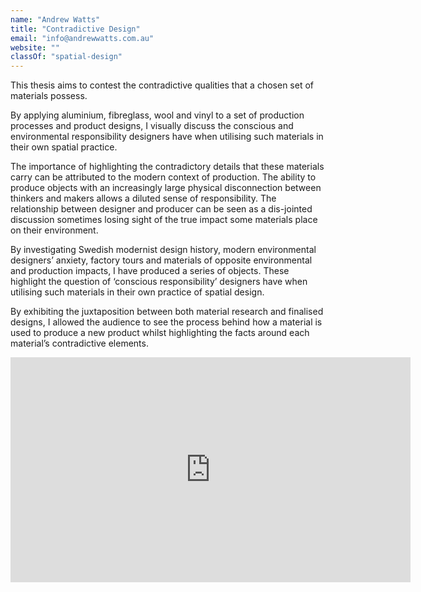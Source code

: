 ```yaml
---
name: "Andrew Watts"
title: "Contradictive Design"
email: "info@andrewwatts.com.au"
website: ""
classOf: "spatial-design"
---
```











This thesis aims to contest the contradictive qualities that a chosen set of materials possess.

By applying aluminium, fibreglass, wool and vinyl to a set of production processes and product designs, I visually discuss the conscious and environmental responsibility designers have when utilising such materials in their own spatial practice.

The importance of highlighting the contradictory details that these materials carry can be attributed to the modern context of production. The ability to produce objects with an increasingly large physical disconnection between thinkers and makers allows a diluted sense of responsibility. The relationship between designer and producer can be seen as a dis-jointed discussion sometimes losing sight of the true impact some materials place on their environment.

By investigating Swedish modernist design history, modern environmental designers’ anxiety, factory tours and materials of opposite environmental and production impacts, I have produced a series of objects. These highlight the question of ‘conscious responsibility’ designers have when utilising such materials in their own practice of spatial design.

By exhibiting the juxtaposition between both material research and finalised designs, I allowed the audience to see the process behind how a material is used to produce a new product whilst highlighting the facts around each material’s contradictive elements.

<ImageZoom 
  preview={preview31}
  zoom={zoom31}
  caption="Degree Exhibition. Lounge Chair (Gel coated fibreglass shell with wool tufted upholstery) <br> Photo: Andrew Watts"
/>

<ImageZoom 
  preview={preview32}
  zoom={zoom32}
  caption="Degree Exhibition <br> Photo: Andrew Watts"
/>

<ImageZoom 
  preview={preview33}
  zoom={zoom33}
  caption="Degree Exhibition. Material Tests and investigations <br> Photo: Andrew Watts"
/>

<ImageZoom 
  preview={preview34}
  zoom={zoom34}
  caption="Degree Exhibition. Lounge Chair (Gel coated fibreglass shell with wool tufted upholstery) <br> Photo: Andrew Watts"
/>

<ImageZoom 
  preview={preview35}
  zoom={zoom35}
  caption="Degree Exhibition. Lounge Chair, Raw lounge and vinyl side table <br> Photo: Andrew Watts"
  isTallImage={true}
/>

<ImageZoom 
  preview={preview36}
  zoom={zoom36}
  caption="Degree Exhibition. Vinyl side tables <br> Photo: Andrew Watts"
  isTallImage={true}
/>

<ImageZoom 
  preview={preview37}
  zoom={zoom37}
  caption="Shelving Unit Illustration <br> Photo: Andrew Watts"
  isTallImage={true}
/>

<iframe src="https://player.vimeo.com/video/425205752?title=0&byline=0&portrait=0" width="640" height="360" frameborder="0" allow="autoplay; fullscreen" allowfullscreen></iframe>


